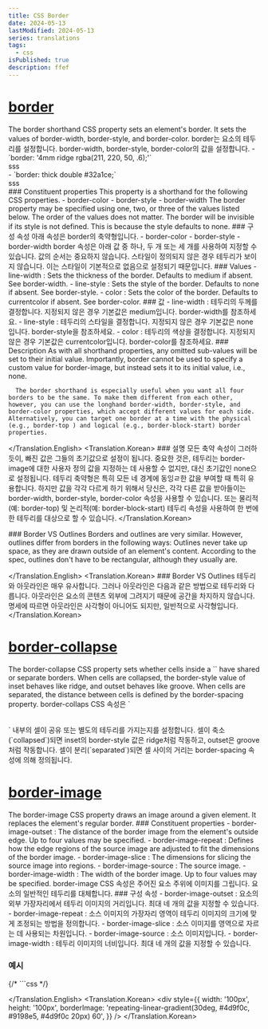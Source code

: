 ```yaml
---
title: CSS Border
date: 2024-05-13
lastModified: 2024-05-13
series: translations
tags: 
  - css
isPublished: true
description: ffef
---
```

# [border](https://developer.mozilla.org/en-US/docs/Web/CSS/border)



<Translation>
  <Translation.English>
      The border shorthand CSS property sets an element's border. It sets the values of border-width, border-style, and border-color.
  </Translation.English>
  <Translation.Korean>
      border는 요소의 테두리를 설정합니다. border-width, border-style, border-color의 값을 설정합니다.
      - `border: '4mm ridge rgba(211, 220, 50, .6);'`
      <div style={{ border: '4mm ridge rgba(211, 220, 50, .6);' }}>sss</div>
      - `border: thick double #32a1ce;`
      <div style={{ border: 'thick double #32a1ce' }}>sss</div>
  </Translation.Korean>
</Translation>

<Translation>
  <Translation.English>
      ### Constituent properties
      This property is a shorthand for the following CSS properties.
      - border-color
      - border-style
      - border-width
      The border property may be specified using one, two, or three of the values listed below. The order of the values does not matter.
      <Callout type='info' title='Note'>The border will be invisible if its style is not defined. This is because the style defaults to none.</Callout>
  </Translation.English>
  <Translation.Korean>
      ### 구성 속성
      아래 속성은 border의 축약형입니다.
      - border-color
      - border-style
      - border-width
      border 속성은 아래 값 중 하나, 두 개 또는 세 개를 사용하여 지정할 수 있습니다. 값의 순서는 중요하지 않습니다.
      <Callout type='info' title='참고'>스타일이 정의되지 않은 경우 테두리가 보이지 않습니다. 이는 스타일이 기본적으로 없음으로 설정되기 때문입니다.</Callout>
  </Translation.Korean>
</Translation>

<Translation>
  <Translation.English>
      ### Values
      - line-width : Sets the thickness of the border. Defaults to medium if absent. See border-width.
      - line-style : Sets the style of the border. Defaults to none if absent. See border-style.
      - color : Sets the color of the border. Defaults to currentcolor if absent. See border-color.
  </Translation.English>
  <Translation.Korean>
      ### 값
      - line-width : 테두리의 두께를 결정합니다. 지정되지 않은 경우 기본값은 medium입니다. border-width를 참조하세요.
      - line-style : 테두리의 스타일을 결정합니다. 지정되지 않은 경우 기본값은 none입니다. border-style을 참조하세요.
      - color : 테두리의 색상을 결정합니다. 지정되지 않은 경우 기본값은 currentcolor입니다. border-color를 참조하세요.
  </Translation.Korean>
</Translation>

<Translation>
  <Translation.English>
      ### Description
      As with all shorthand properties, any omitted sub-values will be set to their initial value. Importantly, border cannot be used to specify a custom value for border-image, but instead sets it to its initial value, i.e., none.

      The border shorthand is especially useful when you want all four borders to be the same. To make them different from each other, however, you can use the longhand border-width, border-style, and border-color properties, which accept different values for each side. Alternatively, you can target one border at a time with the physical (e.g., border-top ) and logical (e.g., border-block-start) border properties.


  </Translation.English>
  <Translation.Korean>
      ### 설명
      모든 축약 속성이 그러하듯이, 빠진 값은 그들의 초기값으로 설정이 됩니다. 중요한 것은, 테두리는 border-image에 대한 사용자 정의 값을 지정하는 데 사용할 수 없지만, 대신 초기값인 none으로 설정됩니다.
      테두리 축약형은 특히 모든 네 경계에 동잉ㄹ한 값을 부여할 때 특히 유용합니다. 하지만 값을 각각 다르게 하기 위해서 당신은, 각각 다른 값을 받아들이는 border-width, border-style, border-color 속성을 사용할 수 있습니다. 또는 물리적(예: border-top) 및 논리적(예: border-block-start) 테두리 속성을 사용하여 한 번에 한 테두리를 대상으로 할 수 있습니다.
  </Translation.Korean>
</Translation>

<Translation>
  <Translation.English>
      ### Border VS Outlines
      Borders and outlines are very similar. However, outlines differ from borders in the following ways:
      Outlines never take up space, as they are drawn outside of an element's content.
      According to the spec, outlines don't have to be rectangular, although they usually are.

  </Translation.English>
  <Translation.Korean>
      ### Border VS Outlines
      테두리와 아웃라인은 매우 유사합니다. 그러나 아웃라인은 다음과 같은 방법으로 테두리와 다릅니다.
      아웃라인은 요소의 콘텐츠 외부에 그려지기 때문에 공간을 차지하지 않습니다.
      명세에 따르면 아웃라인은 사각형이 아니어도 되지만, 일반적으로 사각형입니다.
  </Translation.Korean>
</Translation>

# [border-collapse](https://developer.mozilla.org/en-US/docs/Web/CSS/border-collapse)
<Translation>
  <Translation.English>
      The border-collapse CSS property sets whether cells inside a `<table>` have shared or separate borders.
      When cells are collapsed, the border-style value of inset behaves like ridge, and outset behaves like groove.
      When cells are separated, the distance between cells is defined by the border-spacing property.
  </Translation.English>
  <Translation.Korean>
      border-collaps CSS 속성은 `<table>` 내부의 셀이 공유 또는 별도의 테두리를 가지는지를 설정합니다.
      셀이 축소(`collapsed`)되면 inset의 border-style 값은 ridge처럼 작동하고, outset은 groove처럼 작동합니다.
      셀이 분리(`separated`)되면 셀 사이의 거리는 border-spacing 속성에 의해 정의됩니다.
  </Translation.Korean>
</Translation>

# [border-image](https://developer.mozilla.org/en-US/docs/Web/CSS/border-image)
<Translation>
  <Translation.English>
      The border-image CSS property draws an image around a given element. It replaces the element's regular border.
      ### Constituent properties
      - border-image-outset : The distance of the border image from the element's outside edge. Up to four values may be specified. 
      - border-image-repeat : Defines how the edge regions of the source image are adjusted to fit the dimensions of the border image. 
      - border-image-slice : The dimensions for slicing the source image into regions.
      - border-image-source : The source image.
      - border-image-width : The width of the border image. Up to four values may be specified.
  </Translation.English>
  <Translation.Korean>
      border-image CSS 속성은 주어진 요소 주위에 이미지를 그립니다. 요소의 일반적인 테두리를 대체합니다.
      ### 구성 속성
      - border-image-outset : 요소의 외부 가장자리에서 테두리 이미지의 거리입니다. 최대 네 개의 값을 지정할 수 있습니다.
      - border-image-repeat : 소스 이미지의 가장자리 영역이 테두리 이미지의 크기에 맞게 조정되는 방법을 정의합니다.
      - border-image-slice : 소스 이미지를 영역으로 자르는 데 사용되는 차원입니다.
      - border-image-source : 소스 이미지입니다.
      - border-image-width : 테두리 이미지의 너비입니다. 최대 네 개의 값을 지정할 수 있습니다.
  </Translation.Korean>
</Translation>

### 예시
<Translation>
  <Translation.English>
      {/* ```css */}

  </Translation.English>
  <Translation.Korean>
      <div style={{
        width: '100px',
        height: '100px',
        borderImage: 'repeating-linear-gradient(30deg, #4d9f0c, #9198e5, #4d9f0c 20px) 60',
      }} />
  </Translation.Korean>
</Translation>